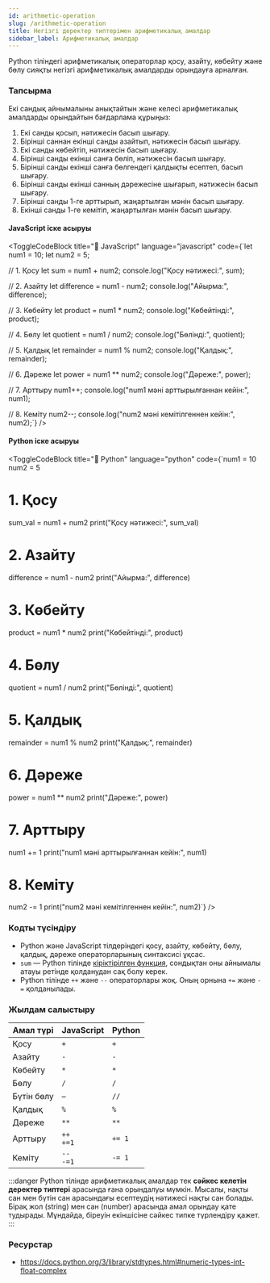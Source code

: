 ```yaml
---
id: arithmetic-operation
slug: /arithmetic-operation
title: Негізгі деректер типтерімен арифметикалық амалдар
sidebar_label: Арифметикалық амалдар
---
```



Python тіліндегі арифметикалық операторлар қосу, азайту, көбейту және бөлу сияқты негізгі арифметикалық амалдарды орындауға арналған.

### Тапсырма

Екі сандық айнымалыны анықтайтын және келесі арифметикалық амалдарды орындайтын бағдарлама құрыңыз:

1. Екі санды қосып, нәтижесін басып шығару.
2. Бірінші саннан екінші санды азайтып, нәтижесін басып шығару.
3. Екі санды көбейтіп, нәтижесін басып шығару.
4. Бірінші санды екінші санға бөліп, нәтижесін басып шығару.
5. Бірінші санды екінші санға бөлгендегі қалдықты есептеп, басып шығару.
6. Бірінші санды екінші санның дәрежесіне шығарып, нәтижесін басып шығару.
7. Бірінші санды 1-ге арттырып, жаңартылған мәнін басып шығару.
8. Екінші санды 1-ге кемітіп, жаңартылған мәнін басып шығару.

#### JavaScript іске асыруы

<ToggleCodeBlock
  title="📄 JavaScript"
  language="javascript"
  code={`let num1 = 10;
let num2 = 5;

// 1. Қосу
let sum = num1 + num2;
console.log("Қосу нәтижесі:", sum);

// 2. Азайту
let difference = num1 - num2;
console.log("Айырма:", difference);

// 3. Көбейту
let product = num1 * num2;
console.log("Көбейтінді:", product);

// 4. Бөлу
let quotient = num1 / num2;
console.log("Бөлінді:", quotient);

// 5. Қалдық
let remainder = num1 % num2;
console.log("Қалдық:", remainder);

// 6. Дәреже
let power = num1 ** num2;
console.log("Дәреже:", power);

// 7. Арттыру
num1++;
console.log("num1 мәні арттырылғаннан кейін:", num1);

// 8. Кеміту
num2--;
console.log("num2 мәні кемітілгеннен кейін:", num2);`}
/>

#### Python іске асыруы

<ToggleCodeBlock
  title="📄 Python"
  language="python"
  code={`num1 = 10
num2 = 5

# 1. Қосу
sum_val = num1 + num2
print("Қосу нәтижесі:", sum_val)

# 2. Азайту
difference = num1 - num2
print("Айырма:", difference)

# 3. Көбейту
product = num1 * num2
print("Көбейтінді:", product)

# 4. Бөлу
quotient = num1 / num2
print("Бөлінді:", quotient)

# 5. Қалдық
remainder = num1 % num2
print("Қалдық:", remainder)

# 6. Дәреже
power = num1 ** num2
print("Дәреже:", power)

# 7. Арттыру
num1 += 1
print("num1 мәні арттырылғаннан кейін:", num1)

# 8. Кеміту
num2 -= 1
print("num2 мәні кемітілгеннен кейін:", num2)`}
/>

### Кодты түсіндіру

- Python және JavaScript тілдеріндегі қосу, азайту, көбейту, бөлу, қалдық, дәреже операторларының синтаксисі ұқсас.
- `sum` — Python тілінде [кіріктірілген функция](https://docs.python.org/3/library/functions.html?highlight=sum#sum), сондықтан оны айнымалы атауы ретінде қолданудан сақ болу керек.
- Python тілінде `++` және `--` операторлары жоқ. Оның орнына `+=` және `-=` қолданылады.

### Жылдам салыстыру

| Амал түрі         | JavaScript                    | Python              |
|-------------------|-------------------------------|---------------------|
| Қосу              | `+`                           | `+`                 |
| Азайту            | `-`                           | `-`                 |
| Көбейту           | `*`                           | `*`                 |
| Бөлу              | `/`                           | `/`                 |
| Бүтін бөлу        | –                              | `//`                |
| Қалдық            | `%`                           | `%`                 |
| Дәреже            | `**`                          | `**`                |
| Арттыру           | `++` <br /> `+=1`             | `+= 1`              |
| Кеміту            | `--` <br /> `-=1`             | `-= 1`              |

:::danger
Python тілінде арифметикалық амалдар тек **сәйкес келетін деректер типтері** арасында ғана орындалуы мүмкін. Мысалы, нақты сан мен бүтін сан арасындағы есептеудің нәтижесі нақты сан болады. Бірақ жол (string) мен сан (number) арасында амал орындау қате тудырады. Мұндайда, біреуін екіншісіне сәйкес типке түрлендіру қажет.
:::

### Ресурстар

- https://docs.python.org/3/library/stdtypes.html#numeric-types-int-float-complex
